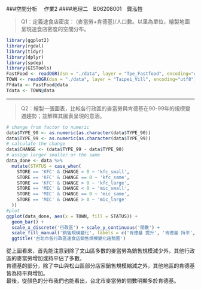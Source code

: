 ###空間分析　 作業2
####地理二　B06208001　龔泓愷

> Q1：定義速食店密度： (麥當勞+肯德基)/人口數。以里為單位，繪製地圖呈現速食店密度的空間分布。  

```r
library(ggplot2)
library(rgdal)
library(tidyr)
library(dplyr)
library(spdep)
library(GISTools)
FastFood <- readOGR(dsn = "./data", layer = "Tpe_Fastfood", encoding="utf8")
TOWN <- readOGR(dsn = "./data", layer = "Taipei_Vill", encoding="utf8")
FFdata <- FastFood@data
Tdata <- TOWN@data
```

***

> Q2：繪製一張圖表，比較各行政區的麥當勞與肯德基在90-99年的規模變遷趨勢；並解釋其圖表呈現的意涵。

```r
# change from factor to numeric
data$TYPE_90 <- as.numeric(as.character(data$TYPE_90))
data$TYPE_99 <- as.numeric(as.character(data$TYPE_99))
# calculate the change
data$CHANGE <- (data$TYPE_99 - data$TYPE_90)
# assign larger smaller or the same
data_done <- data %>%
  mutate(STATUS = case_when(
    STORE == 'KFC' & CHANGE < 0 ~ 'kfc_small',
    STORE == 'KFC' & CHANGE == 0 ~ 'kfc_same',
    STORE == 'KFC' & CHANGE > 0 ~ 'kfc_large',
    STORE == 'MIC' & CHANGE < 0 ~ 'mic_small',
    STORE == 'MIC' & CHANGE == 0 ~ 'mic_same',
    STORE == 'MIC' & CHANGE > 0 ~ 'mic_large'
  ))
#plot
ggplot(data_done, aes(x = TOWN, fill = STATUS)) +
  geom_bar() +
  scale_x_discrete('行政區') + scale_y_continuous('間數') +
  scale_fill_manual('銷售規模變化', labels = c('肯德基 提升', '肯德基 持平', '肯德基 減少', '麥當勞 增加', '麥當勞 持平', '麥當勞 減少'), values = c('#6495ED', '#66CDAA', '#F08080', '#4682B4', '#008080', '#DC143C')) +
  ggtitle('台北市各行政區速食店銷售規模變化趨勢圖')
```

從上圖看來，首先能注意到除了文山區多數的麥當勞為銷售規模減少外，其他行政區的麥當勞增加或持平佔了多數。    
肯德基的部分，除了中山與松山區部分店家銷售規模縮減之外，其他地區的肯德基皆為持平與增加。    
最後，從顏色的分布我們也能看出，台北市麥當勞的間數明顯多於肯德基。    